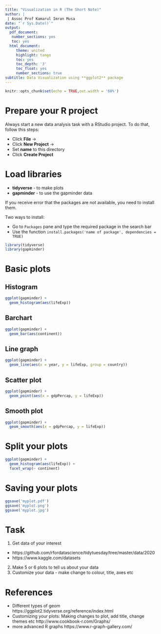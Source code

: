 ```yaml
---
title: "Visualization in R (The Short Note)"
author: |
 | Assoc Prof Kamarul Imran Musa
date: "`r Sys.Date()`"
output: 
  pdf_document:
   number_sections: yes
   toc: yes
  html_document:
     theme: united
     highlight: tango
     toc: yes
     toc_depth: '3'
     toc_float: yes
     number_sections: true
subtitle: Data Visualization using **ggplot2** package
---
```


```r
knitr::opts_chunk$set(echo = TRUE,out.width = '60%')
```

\newpage

# Prepare your R project

Always start a new data analysis task with a RStudio project. To do that, follow this steps:

- Click **File** ->
- Click **New Project** ->
- Set **name** to this directory
- Click **Create Project**

# Load libraries

- **tidyverse** - to make plots
- **gapminder** - to use the gapminder data

If you receive error that the packages are not available, you need to install them. 

Two ways to install:

- Go to `Packages` pane and type the required package in the search bar
- Use the function `install.packages('name of package', dependencies = TRUE)`

```r
library(tidyverse)
library(gapminder)
```

# Basic plots

## Histogram

```r
ggplot(gapminder) +
  geom_histogram(aes(lifeExp))
```


## Barchart

```r
ggplot(gapminder) +
  geom_bar(aes(continent))
```

## Line graph

```r
ggplot(gapminder) +
  geom_line(aes(x = year, y = lifeExp, group = country))
```


## Scatter plot

```r
ggplot(gapminder) +
  geom_point(aes(x = gdpPercap, y = lifeExp))
```

## Smooth plot

```r
ggplot(gapminder) +
  geom_smooth(aes(x = gdpPercap, y = lifeExp))
```

# Split your plots

```r
ggplot(gapminder) +
  geom_histogram(aes(lifeExp)) +
  facet_wrap(~ continent)
```

# Saving your plots

```r
ggsave('myplot.pdf')
ggsave('myplot.png')
ggsave('myplot.jpg')
```


# Task

1. Get data of your interest 
  - https://github.com/rfordatascience/tidytuesday/tree/master/data/2020
  - https://www.kaggle.com/datasets 
2. Make 5 or 6 plots to tell us about your data
3. Customize your data - make change to colour, title, axes etc 

# References

- Different types of geom https://ggplot2.tidyverse.org/reference/index.html
- Customizing your plots: Making changes to plot, add title, change themes etc http://www.cookbook-r.com/Graphs/
- more advanced R graphs https://www.r-graph-gallery.com/ 
